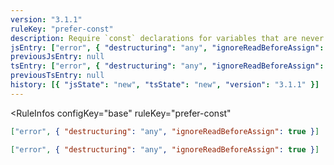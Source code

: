 ```yaml
---
version: "3.1.1"
ruleKey: "prefer-const"
description: Require `const` declarations for variables that are never reassigned after declared
jsEntry: ["error", { "destructuring": "any", "ignoreReadBeforeAssign": true }]
previousJsEntry: null
tsEntry: ["error", { "destructuring": "any", "ignoreReadBeforeAssign": true }]
previousTsEntry: null
history: [{ "jsState": "new", "tsState": "new", "version": "3.1.1" }]
---
```


<RuleInfos 
  configKey="base" 
  ruleKey="prefer-const" 
>

```json
["error", { "destructuring": "any", "ignoreReadBeforeAssign": true }]
```

```json
["error", { "destructuring": "any", "ignoreReadBeforeAssign": true }]
```

</RuleInfos>

